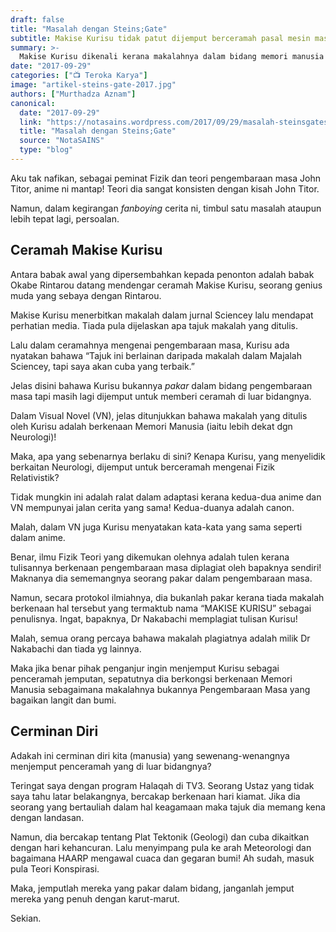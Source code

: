 ```yaml
---
draft: false
title: "Masalah dengan Steins;Gate"
subtitle: Makise Kurisu tidak patut dijemput berceramah pasal mesin masa
summary: >-
  Makise Kurisu dikenali kerana makalahnya dalam bidang memori manusia tetapi dijemput berceramah tentang mesin masa
date: "2017-09-29"
categories: ["📺 Teroka Karya"]
image: "artikel-steins-gate-2017.jpg"
authors: ["Murthadza Aznam"]
canonical:
  date: "2017-09-29"
  link: "https://notasains.wordpress.com/2017/09/29/masalah-steinsgates/"
  title: "Masalah dengan Steins;Gate"
  source: "NotaSAINS"
  type: "blog"
---
```


Aku tak nafikan, sebagai peminat Fizik dan teori pengembaraan masa John Titor, anime ni mantap! Teori dia sangat konsisten dengan kisah John Titor.

Namun, dalam kegirangan _fanboying_ cerita ni, timbul satu masalah ataupun lebih tepat lagi, persoalan.

## Ceramah Makise Kurisu

Antara babak awal yang dipersembahkan kepada penonton adalah babak Okabe Rintarou datang mendengar ceramah Makise Kurisu, seorang genius muda yang sebaya dengan Rintarou.

Makise Kurisu menerbitkan makalah dalam jurnal Sciencey lalu mendapat perhatian media. Tiada pula dijelaskan apa tajuk makalah yang ditulis.

Lalu dalam ceramahnya mengenai pengembaraan masa, Kurisu ada nyatakan bahawa “Tajuk ini berlainan daripada makalah dalam Majalah Sciencey, tapi saya akan cuba yang terbaik.”

Jelas disini bahawa Kurisu bukannya _pakar_ dalam bidang pengembaraan masa tapi masih lagi dijemput untuk memberi ceramah di luar bidangnya.

Dalam Visual Novel (VN), jelas ditunjukkan bahawa makalah yang ditulis oleh Kurisu adalah berkenaan Memori Manusia (iaitu lebih dekat dgn Neurologi)!

Maka, apa yang sebenarnya berlaku di sini? Kenapa Kurisu, yang menyelidik berkaitan Neurologi, dijemput untuk berceramah mengenai Fizik Relativistik?

Tidak mungkin ini adalah ralat dalam adaptasi kerana kedua-dua anime dan VN mempunyai jalan cerita yang sama! Kedua-duanya adalah canon.

Malah, dalam VN juga Kurisu menyatakan kata-kata yang sama seperti dalam anime.

Benar, ilmu Fizik Teori yang dikemukan olehnya adalah tulen kerana tulisannya berkenaan pengembaraan masa diplagiat oleh bapaknya sendiri! Maknanya dia sememangnya seorang pakar dalam pengembaraan masa.

Namun, secara protokol ilmiahnya, dia bukanlah pakar kerana tiada makalah berkenaan hal tersebut yang termaktub nama “MAKISE KURISU” sebagai penulisnya. Ingat, bapaknya, Dr Nakabachi memplagiat tulisan Kurisu!

Malah, semua orang percaya bahawa makalah plagiatnya adalah milik Dr Nakabachi dan tiada yg lainnya.

Maka jika benar pihak penganjur ingin menjemput Kurisu sebagai penceramah jemputan, sepatutnya dia berkongsi berkenaan Memori Manusia sebagaimana makalahnya bukannya Pengembaraan Masa yang bagaikan langit dan bumi.

## Cerminan Diri

Adakah ini cerminan diri kita (manusia) yang sewenang-wenangnya menjemput penceramah yang di luar bidangnya?

Teringat saya dengan program Halaqah di TV3. Seorang Ustaz yang tidak saya tahu latar belakangnya, bercakap berkenaan hari kiamat. Jika dia seorang yang bertauliah dalam hal keagamaan maka tajuk dia memang kena dengan landasan.

Namun, dia bercakap tentang Plat Tektonik (Geologi) dan cuba dikaitkan dengan hari kehancuran. Lalu menyimpang pula ke arah Meteorologi dan bagaimana HAARP mengawal cuaca dan gegaran bumi! Ah sudah, masuk pula Teori Konspirasi.

Maka, jemputlah mereka yang pakar dalam bidang, janganlah jemput mereka yang penuh dengan karut-marut.

Sekian.
